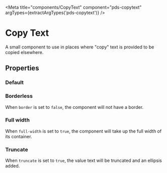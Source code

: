 


<Meta title="components/CopyText" component="pds-copytext" argTypes={extractArgTypes('pds-copytext')} />

# Copy Text

A small component to use in places where "copy" text is provided to be copied elsewhere.

## Properties

<ArgsTable of="pds-copytext" />

### Default

<Story story={stories.Default} />

<Canvas>
  <pds-copytext value="Copy this text"></pds-copytext>
</Canvas>

### Borderless

When `border` is set to `false`, the component will not have a border.

<Story story={stories.Borderless} />

<Canvas>
  <pds-copytext value="Copy that text" border="false"></pds-copytext>
</Canvas>

### Full width

When `full-width` is set to `true`, the component will take up the full width of its container.

<Story story={stories.FullWidth} />

<Canvas>
  <pds-copytext value="Copy all of this text" full-width="true"></pds-copytext>
</Canvas>

### Truncate

When `truncate` is set to `true`, the value text will be truncated and an ellipsis added.

<Story story={stories.Truncate} />

<Canvas>
  <div style={{ width: '350px' }}>
    <pds-copytext value="Copy all of this really long text that should be truncated in the UI, but will still be copied to the clipboard." truncate="true"></pds-copytext>
  </div>
</Canvas>
